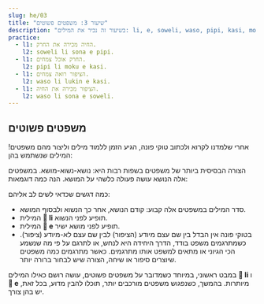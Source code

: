 ```yaml
---
slug: he/03
title: "שיעור 3: משפטים פשוטים"
description: "בשיעור זה נכיר את המילים: li, e, soweli, waso, pipi, kasi, moku, lukin, sona!"
practice:
  - l1: החיה מכירה את החרק.
    l2: soweli li sona e pipi.
  - l1: החרק אוכל צמחים.
    l2: pipi li moku e kasi.
  - l1: הציפור רואה צמחים.
    l2: waso li lukin e kasi.
  - l1: הציפור מכירה את החיה.
    l2: waso li sona e soweli.
---
```




## משפטים פשוטים

אחרי שלמדנו לקרוא ולכתוב טוקי פונה, הגיע הזמן ללמוד מילים וליצור מהם משפטים! 
המילים שנשתמש בהן: 

<List>
  <Word sl="soweli" m="בעל חיים יבשתי. למשל: חתול, כלב, פרה, עכבר או פיל" />
  <Word sl="waso" m="ציפור או עוף. למשל: יונה, אווז או ינשוף" />
  <Word sl="pipi" m="חרק. למשל: חיפושית, נמלה, פרפר או עכביש" />
  <Word sl="kasi" m="צמח. למשל: פרח, עץ, קקטוס או טחב" />
  <Word sl="moku" m="לצרוך, על כל המשמעויות של המילה" />
  <Word sl="lukin" m="לראות" />
  <Word sl="sona" m="לדעת, להבין" />
</List>

הצורה הבסיסית ביותר של משפטים בשפות רבות היא: נושא-נשוא-מושא. במשפטים אלה הנושא עושה פעולה כלשהי על המושא. הנה כמה דוגמאות:

<List>
  <Sentence sl="soweli li moku e kasi." m="החיה אוכלת צמח." />
  <Sentence sl="waso li moku e pipi." m="הציפור אוכלת חרקים." />
  <Sentence sl="pipi li lukin e soweli." m="החרק רואה את החיה." />
  <Sentence sl="waso li sona e kasi." m="הציפור מכירה את העץ." />
</List>

כמה דגשים שכדאי לשים לב אליהם: 

- סדר המילים במשפטים אלה קבוע: קודם הנושא, אחר כך הנשוא ולבסוף המושא.
- המילית **󱤧 li** תופיע לפני הנשוא. 
- המילית **󱤉 e** תופיע לפני מושא ישיר.
- בטוקי פונה אין הבדל בין שם עצם מיודע (הציפור) לבין שם עצם לא-מיודע (ציפור). כשמתרגמים משפט בודד, הדרך היחידה היא לנחש, או לתרגם על פי מה שנשמע הכי הגיוני או מתאים למשפט אותו מתרגמים. כאשר מתרגמים כמה משפטים שיוצרים סיפור או שיחה, הצורה שיש לבחור ברורה יותר.

במבט ראשוני, במיוחד כשמדובר על משפטים פשוטים, עושה רושם כאילו המילים **󱤧 li** ו **󱤉 e** מיותרות. בהמשך, כשנפגוש משפטים מורכבים יותר, תוכלו להבין מדוע, בכל זאת, יש בהן צורך. 

<Practice exercises={frontmatter.practice} />

